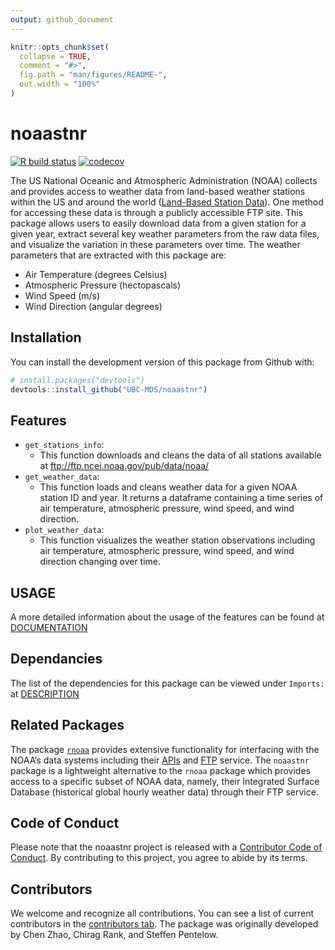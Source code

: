 ```yaml
---
output: github_document
---
```


<!-- README.md is generated from README.Rmd. Please edit that file -->

```r
knitr::opts_chunk$set(
  collapse = TRUE,
  comment = "#>",
  fig.path = "man/figures/README-",
  out.width = "100%"
)
```

# noaastnr

<!-- badges: start -->
[![R build status](https://github.com/UBC-MDS/noaastnr/workflows/R-CMD-check/badge.svg)](https://github.com/UBC-MDS/noaastnr/actions) [![codecov](https://codecov.io/gh/UBC-MDS/noaastnr/branch/main/graph/badge.svg)](https://codecov.io/gh/UBC-MDS/noaastnr)
<!-- badges: end -->

The US National Oceanic and Atmospheric Administration (NOAA) collects and provides access to weather data from land-based weather stations within the US and around the world ([Land-Based Station Data](https://www.ncdc.noaa.gov/data-access/land-based-station-data)).  One method for accessing these data is through a publicly accessible FTP site.  This package allows users to easily download data from a given station for a given year, extract several key weather parameters from the raw data files, and visualize the variation in these parameters over time.  The weather parameters that are extracted with this package are:

- Air Temperature (degrees Celsius)
- Atmospheric Pressure (hectopascals)
- Wind Speed (m/s)
- Wind Direction (angular degrees)

## Installation

You can install the development version of this package from Github with:

``` r
# install.packages("devtools")
devtools::install_github("UBC-MDS/noaastnr")
```
## Features

- `get_stations_info`:
  - This function downloads and cleans the data of all stations available at <ftp://ftp.ncei.noaa.gov/pub/data/noaa/>
- `get_weather_data`:
  - This function loads and cleans weather data for a given NOAA station ID and year. It returns a dataframe containing a time series of air temperature, atmospheric pressure, wind speed, and wind direction.
- `plot_weather_data`:
  - This function visualizes the weather station observations including air temperature, atmospheric pressure, wind speed, and wind direction changing over time.

## USAGE

A more detailed information about the usage of the features can be found at [DOCUMENTATION](https://ubc-mds.github.io/noaastnr/articles/noaastnr.html) 

## Dependancies

The list of the dependencies for this package can be viewed under `Imports:` at [DESCRIPTION](https://github.com/UBC-MDS/noaastnr/blob/main/DESCRIPTION)

## Related Packages

The package [`rnoaa`](https://cran.r-project.org/web/packages/rnoaa/index.html) provides extensive functionality for interfacing with the NOAA's data systems including their [APIs](https://www.ncei.noaa.gov/support/access-data-service-api-user-documentation) and [FTP](ftp://ftp.ncei.noaa.gov/) service.  The `noaastnr` package is a lightweight alternative to the `rnoaa` package which provides access to a specific subset of NOAA data, namely, their Integrated Surface Database (historical global hourly weather data) through their FTP service.

## Code of Conduct

Please note that the noaastnr project is released with a [Contributor Code of Conduct](https://contributor-covenant.org/version/2/0/CODE_OF_CONDUCT.html). By contributing to this project, you agree to abide by its terms.

## Contributors

We welcome and recognize all contributions. You can see a list of current contributors in the [contributors tab](https://github.com/UBC-MDS/noaastnr/graphs/contributors). The package was originally developed by Chen Zhao, Chirag Rank, and Steffen Pentelow.
